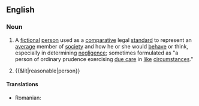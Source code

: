 {{also|reasonable-person}}
==English==
{{wikipedia|Reasonable man}}

===Noun===
{{en-noun|head=[[reasonable]] [[person]]|pl=reasonable people}}

# {{context|legal|lang=en}} A [[fictional]] [[person]] used as a [[comparative]] legal [[standard]] to represent an [[average]] member of [[society]] and how he or she would [[behave]] or think, especially in determining [[negligence]]; sometimes formulated as "a person of ordinary prudence exercising [[standard of care|due care]] in [[like]] [[circumstances]]."
# {{&lit|reasonable|person}}

====Translations====
{{trans-top|a fictional person used as a comparative legal standard to represent an average member of society}}
* Romanian: {{t-|ro|persoană rezonabilă}}
{{trans-mid}}
{{trans-bottom}}